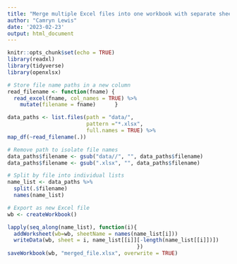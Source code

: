 ```yaml
---
title: "Merge multiple Excel files into one workbook with separate sheets using R"
author: "Camryn Lewis"
date: '2023-02-23'
output: html_document
---
```


```r
knitr::opts_chunk$set(echo = TRUE)
library(readxl)
library(tidyverse)
library(openxlsx)
```

```r
# Store file name paths in a new column
read_filename <- function(fname) {
  read_excel(fname, col_names = TRUE) %>%
    mutate(filename = fname)      }

data_paths <- list.files(path = "data/",
                         pattern ="*.xlsx",
                         full.names = TRUE) %>%
map_df(~read_filename(.))

# Remove path to isolate file names
data_paths$filename <- gsub("data//", "", data_paths$filename)
data_paths$filename <- gsub(".xlsx", "", data_paths$filename)

# Split by file into individual lists
name_list <- data_paths %>%
  split(.$filename)
  names(name_list)
```

```r
# Export as new Excel file
wb <- createWorkbook()

lapply(seq_along(name_list), function(i){
  addWorksheet(wb=wb, sheetName = names(name_list[i]))
  writeData(wb, sheet = i, name_list[[i]][-length(name_list[[i]])]) 
                                         })
saveWorkbook(wb, "merged_file.xlsx", overwrite = TRUE)
```